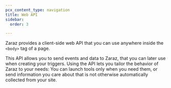 ```yaml
---
pcx_content_type: navigation
title: Web API
sidebar:
  order: 3

---
```



Zaraz provides a client-side web API that you can use anywhere inside the `<body>` tag of a page.

This API allows you to send events and data to Zaraz, that you can later use when creating your triggers. Using the API lets you tailor the behavior of Zaraz to your needs: You can launch tools only when you need them, or send information you care about that is not otherwise automatically collected from your site.

<DirectoryListing />
